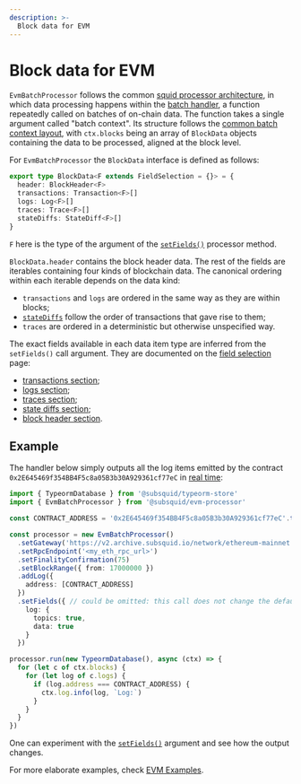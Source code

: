 ```yaml
---
description: >-
  Block data for EVM
---
```


# Block data for EVM

`EvmBatchProcessor` follows the common [squid processor architecture](/sdk/overview), in which data processing happens within the [batch handler](/sdk/reference/processors/architecture/#processorrun), a function repeatedly called on batches of on-chain data. The function takes a single argument called "batch context". Its structure follows the [common batch context layout](/sdk/reference/processors/architecture/#batch-context), with `ctx.blocks` being an array of `BlockData` objects containing the data to be processed, aligned at the block level.

For `EvmBatchProcessor` the `BlockData` interface is defined as follows:
```ts
export type BlockData<F extends FieldSelection = {}> = {
  header: BlockHeader<F>
  transactions: Transaction<F>[]
  logs: Log<F>[]
  traces: Trace<F>[]
  stateDiffs: StateDiff<F>[]
}
```
`F` here is the type of the argument of the [`setFields()`](/sdk/reference/processors/evm-batch/field-selection) processor method.

`BlockData.header` contains the block header data. The rest of the fields are iterables containing four kinds of blockchain data. The canonical ordering within each iterable depends on the data kind:
 - `transactions` and `logs` are ordered in the same way as they are within blocks;
 - [`stateDiffs`](/sdk/reference/processors/evm-batch/state-diffs) follow the order of transactions that gave rise to them;
 - `traces` are ordered in a deterministic but otherwise unspecified way.

The exact fields available in each data item type are inferred from the `setFields()` call argument. They are documented on the [field selection](/sdk/reference/processors/evm-batch/field-selection) page:
 - [transactions section](/sdk/reference/processors/evm-batch/field-selection/#transactions);
 - [logs section](/sdk/reference/processors/evm-batch/field-selection/#logs);
 - [traces section](/sdk/reference/processors/evm-batch/field-selection/#traces);
 - [state diffs section](/sdk/reference/processors/evm-batch/field-selection/#state-diffs);
 - [block header section](/sdk/reference/processors/evm-batch/field-selection/#block-headers).

## Example

The handler below simply outputs all the log items emitted by the contract `0x2E645469f354BB4F5c8a05B3b30A929361cf77eC` in [real time](/sdk/resources/unfinalized-blocks):

```ts
import { TypeormDatabase } from '@subsquid/typeorm-store'
import { EvmBatchProcessor } from '@subsquid/evm-processor'

const CONTRACT_ADDRESS = '0x2E645469f354BB4F5c8a05B3b30A929361cf77eC'.toLowerCase()

const processor = new EvmBatchProcessor()
  .setGateway('https://v2.archive.subsquid.io/network/ethereum-mainnet')
  .setRpcEndpoint('<my_eth_rpc_url>')
  .setFinalityConfirmation(75)
  .setBlockRange({ from: 17000000 })
  .addLog({
    address: [CONTRACT_ADDRESS]
  })
  .setFields({ // could be omitted: this call does not change the defaults
    log: {
      topics: true,
      data: true
    }
  })

processor.run(new TypeormDatabase(), async (ctx) => {
  for (let c of ctx.blocks) {
    for (let log of c.logs) {
      if (log.address === CONTRACT_ADDRESS) {
        ctx.log.info(log, `Log:`)
      }
    }
  }
})
```

One can experiment with the [`setFields()`](/sdk/reference/processors/evm-batch/field-selection) argument and see how the output changes.

For more elaborate examples, check [EVM Examples](/sdk/examples).
